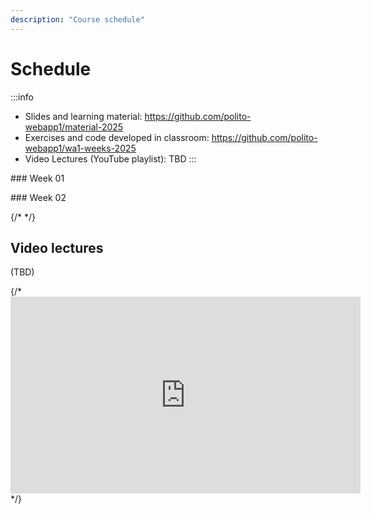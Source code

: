 ```yaml
---
description: "Course schedule"
---
```




# Schedule

:::info
- Slides and learning material: https://github.com/polito-webapp1/material-2025
- Exercises and code developed in classroom: https://github.com/polito-webapp1/wa1-weeks-2025
- Video Lectures (YouTube playlist): TBD
:::

<LectureTable defaultTeacher="Fulvio Corno" defaultType="Lecture" showMaterial={true} language='EN'>

<LectureDivider>
### Week 01
</LectureDivider>

<LectureDivider variant='warning'
    date='' time=''
    topic='⚠️Warning⚠️: The 1st lecture will be on Monday 24/02 at 08:30 (Room R4) instead of Tuesday 25/02'
/>

<LectureRow variant='warning'
    date="⚠️24/02/2025" time="⚠️08:30-10:00"
    topic='L01 Introduction to the course'
/>

<LectureRow variant='warning'
    date="⚠️24/02/2025" time="⚠️10:00-11:30"
    topic='L02 Introduction to JavaScript'
/>

<LectureRow
    date="28/02/2025" time="08:30-10:00"
    topic='L03 JavaScript Exercises on Arrays and Strings'
    type='Exercise'
/>

<LectureRow
    date="28/02/2025" time="10:00-11:30"
    topic='L04 JavaScript Objects and Functions'
/>

<LectureRow
    topic='Week 01 exercises'
    github='https://github.com/polito-webapp1/wa1-weeks-2025/tree/main/week01'
    teacher='' type=''
/>

<LectureDivider>
### Week 02
</LectureDivider>

<LectureRow
    date="04/03/2025" time="10:00-11:30"
    topic='L05 Constructor Functions. Callbacks. Exercise 3.'
    teacher=''
/>  

<LectureRow
    date="04/03/2025" time="11:30-13:00"
    topic='L06 Functional programming. Exercise 3.'
    teacher=''
/>

{/* <LectureRow
    date="14/03/2024" time=""
    type='Lab'
    topic='Overall labs specification'
    teacher=''
    pdf='https://polito-webapp1.github.io/lab-2024/00-overall-labs-specification/overall-labs-specification.pdf'
/> */}

<LectureRow
    date="07/03/2025" time="08:30-10:00"
    type='Lab'
    topic='Lab 01 - Group 1'
    teacher='Francesca Russo'
/>

<LectureRow
    date="07/03/2025" time="10:00-11:30"
    type='Lab'
    topic='Lab 01 - Group 2'
    teacher='Francesca Russo'
/>

<LectureRow
    topic='Week 02 exercises'
    teacher='' type=''
    github='https://github.com/polito-webapp1/wa1-weeks-2025/tree/main/week02'
/>


</LectureTable>

## Video lectures

(TBD)

{/* <iframe width="560" height="315" src="https://www.youtube.com/embed/videoseries?list=PLqRTLlwsxDL9lcLij9lXLxTGQHhKIgSFt" title="YouTube video player" frameBorder="0" allow="accelerometer; autoplay; clipboard-write; encrypted-media; gyroscope; picture-in-picture; web-share" allowFullScreen></iframe> */}

